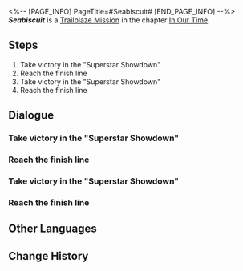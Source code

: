 <%-- [PAGE_INFO]
PageTitle=#Seabiscuit#
[END_PAGE_INFO] --%>
{{Stub|Dialogue.}}
{{Mission Infobox
|id            = 1032704
|title         = 
|image         = <!--Mission Seabiscuit.png-->
|type          = Trailblaze
|event_name    = 
|chapter       = In Our Time
|requirements  = [[Trailblaze Mission]] ''[[Seabiscuit]]'' completed
|summary       = <!--official mission summary from Fate's Atlas-->
|characters    = Trailblazer
|startLocation = [[Penacony]] - [[SoulGlad™ Scorchsand Audition Venue]]
|world         = Penacony
|area          = SoulGlad™ Scorchsand Audition Venue
|prev          = 
|next          = Beauty and Destruction
|rewards       = Trailblaze EXP*800; Stellar Jade*100; Lost Crystal*12; Clock Credits*400; "A Star Is Born"*1 { text = "A Star Is Born" }; "An Actor Prepares"*1 { text = "An Actor Prepares" }; Credit*160,000
}}
'''''Seabiscuit''''' is a [[Trailblaze Mission]] in the chapter [[In Our Time]].

==Steps==
# Take victory in the "Superstar Showdown"
# Reach the finish line
# Take victory in the "Superstar Showdown"
# Reach the finish line

<!--
==Gameplay Notes==

--><!--
==Trial Character==

-->
==Dialogue==
{{Stub Dialogue}}

===Take victory in the "Superstar Showdown"===
{{Dialogue Start}}
:{{tx}}
{{Mission Description|type=trailblaze|location=SoulGlad™ Scorchsand Audition Venue|update|You are about to face the final and most challenging stage of the SoulGlad™ Festivity Auditions &mdash; "The Superstar Showdown"! Only they who laugh last in the ring will be able to become the next Penacony Festive Superstar...<br />Will that person be you? Or will it be the towering, strong, passionate nobleman who easily secured the top score in the acting challenge? Stay tuned to find out!}}
{{Dialogue End}}

===Reach the finish line===
{{Dialogue Start}}
:{{tx}}
{{Dialogue End}}

===Take victory in the "Superstar Showdown"===
{{Dialogue Start}}
:{{tx}}
{{Dialogue End}}

===Reach the finish line===
{{Dialogue Start}}
:{{tx}}
{{Dialogue End}}

==Other Languages==
{{Other Languages
|en   = Seabiscuit
|zhs  = 奔腾年代
|zht  = 奔騰年代
|ja   = 奔走する時代
|ko   = 씨비스킷
|es   = La era del tumulto
|fr   = L'ère du tumulte
|ru   = Фаворит
|th   = ยุคพุ่งทะยาน
|vi   = Thời Đại Đầy Hứa Hẹn
|de   = Mit dem Willen zum Erfolg
|id   = Era Melaju Cepat
|pt   = A Era do Tumulto
}}

==Change History==
{{Change History|2.2}}
